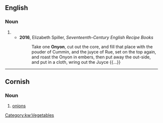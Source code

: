 ==English==

===Noun===
{{en-noun}}

# {{obsolete spelling of|onion|lang=en}}
#* '''2016''', Elizabeth Spiller, ''Seventeenth-Century English Recipe Books''
#*: Take one '''Onyon''', cut out the core, and fill that place with the pouder of Cummin, and the juyce of Rue, set on the top again, and roast the Onyon in embers, then put away the out-side, and put in a cloth, wring out the Juyce {{...}}

----

==Cornish==

===Noun===
{{head|kw|noun|g=f|singulative|onyonen}}

# [[onion]]s

[[Category:kw:Vegetables]]